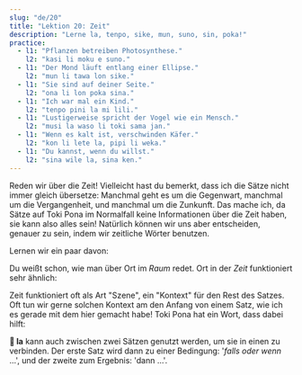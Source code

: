 ```yaml
---
slug: "de/20"
title: "Lektion 20: Zeit"
description: "Lerne la, tenpo, sike, mun, suno, sin, poka!"
practice:
  - l1: "Pflanzen betreiben Photosynthese."
    l2: "kasi li moku e suno."
  - l1: "Der Mond läuft entlang einer Ellipse."
    l2: "mun li tawa lon sike."
  - l1: "Sie sind auf deiner Seite."
    l2: "ona li lon poka sina."
  - l1: "Ich war mal ein Kind."
    l2: "tenpo pini la mi lili."
  - l1: "Lustigerweise spricht der Vogel wie ein Mensch."
    l2: "musi la waso li toki sama jan."
  - l1: "Wenn es kalt ist, verschwinden Käfer."
    l2: "kon li lete la, pipi li weka."
  - l1: "Du kannst, wenn du willst."
    l2: "sina wile la, sina ken."
---
```



Reden wir über die Zeit! Vielleicht hast du bemerkt, dass ich die Sätze nicht immer gleich übersetze: Manchmal geht es um die Gegenwart, manchmal um die Vergangenheit, und manchmal um die Zunkunft. Das mache ich, da Sätze auf Toki Pona im Normalfall keine Informationen über die Zeit haben, sie kann also alles sein! Natürlich können wir uns aber entscheiden, genauer zu sein, indem wir zeitliche Wörter benutzen.

Lernen wir ein paar davon:

<List>
  <Word sl="tenpo" m="Zeit, Moment, Situation" />
  <Word sl="sike" m="rund, wiederholend, jährlich; Kreis, Ball" />
  <Word sl="mun" m="Mond, Himmelskörper" />
  <Word sl="suno" m="Sonne, Tageslicht; hell" />
  <Word sl="sin" m="neu, frisch; wieder" />
  <Word sl="poka" m="Seite, Nähe; nahe" />
</List>

Du weißt schon, wie man über Ort im *Raum* redet. Ort in der *Zeit* funktioniert sehr ähnlich:

<List>
  <Word sl="lon tenpo kama" m="in der kommenden Zeit, in der Zukunft" />
  <Word sl="lon tenpo pini" m="in der beendeten Zeit, in der Vergangenheit" />
  <Word sl="lon tenpo ni" m="in dieser Zeit" />
  <Sentence sl="soweli lili mi o kama suli lon tenpo kama!" m="Meine kleine Katze soll in der Zukunft groß werden!" />
  <Sentence sl="ma Loma li ma suli lon tenpo weka." m="Rom war vor langer Zeit ein großes Reich." />
</List>

Zeit funktioniert oft als Art "Szene", ein "Kontext" für den Rest des Satzes. Oft tun wir gerne solchen Kontext am den Anfang von einem Satz, wie ich es gerade mit dem hier gemacht habe! Toki Pona hat ein Wort, dass dabei hilft:

<List>
  <Word sl="la" m="wenn es um ... geht, wo wir über ... reden, wenn ..., falls ..." />
  <Word sl="ken la" m="vielleicht ..." />
  <Word sl="open la" m="am Anfang ..." />
  <Word sl="lipu la" m="wenn es um dieses Buch geht, ..." />
  <Word sl="tenpo la" m="manchmal ..." />
  <Word sl="tenpo pini la" m="in der Vergangenheit ..." />
  <Word sl="tenpo suno kama la" m="am nächsten Tag, ...; morgen ..." />
  <Sentence sl="sin la mi wile toki e ni:" m="Noch einmal, ich will nur sagen, dass..." />
  <Sentence sl="mi pali e ni lon tenpo kama poka." m="...ich daran bald arbeiten werde." />
</List>

**󱤡 la** kann auch zwischen zwei Sätzen genutzt werden, um sie in einen zu verbinden. Der erste Satz wird dann zu einer Bedingung: '*falls oder wenn* ...', und der zweite zum Ergebnis: 'dann ...'.

<List>
  <Word sl="suno li pini." m="Die Sonne geht unter." />
  <Word sl="mi lape." m="Ich schlafe." />
  <Sentence sl="suno li pini la, mi lape." m="Wenn die Sonne untergeht, schlafe ich." />
</List>

<Practice exercises={frontmatter.practice} client:load />
